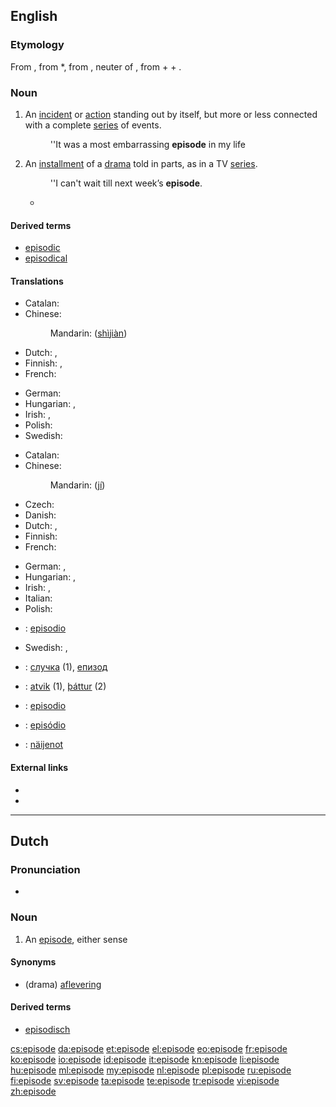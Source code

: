{{also|Episode|épisode}}
==English==
{{wikipedia}}

===Etymology===
From {{etyl|fr}} {{term|épisode|lang=fr}}, from {{etyl|NL.}} *{{term||episodium}}, from {{etyl|grc}} {{term|ἐπεισόδιον|sc=polytonic|tr=epeisodion||a parenthetic addition, episode}}, neuter of {{term|ἐπεισόδιος|sc=polytonic|tr=epeisodios||following upon the entrance, coming in besides, adventitious}}, from {{term|ἐπί|sc=polytonic|tr=epi||on}} + {{term|εἰς|tr=eis|sc=polytonic||into}} + {{term|ὀδός|tr=odos|sc=polytonic||way}}.

===Noun===
{{en-noun}}

# An [[incident]] or [[action]] standing out by itself, but more or less connected with a complete [[series]] of events.
#: ''It was a most embarrassing '''episode''' in my life
# An [[installment]] of a [[drama]] told in parts, as in a TV [[series]].
#: ''I can't wait till next week’s '''episode'''.
#* {{quote-news
|year=2012
|date=May 20
|author=Nathan Rabin
|title=TV: Review: THE SIMPSONS (CLASSIC): “Marge Gets A Job” (season 4, episode 7; originally aired 11/05/1992)
|work=The Onion AV Club
|url=http://www.avclub.com/articles/marge-gets-a-job,73723/
|page=
|passage=We all know how genius “Kamp Krusty,” “A Streetcar Named Marge,” “Homer The Heretic,” “Itchy & Scratchy: The Movie” and “Mr. Plow” are, but even the relatively unheralded '''episodes''' offer wall-to-wall laughs and some of the smartest, darkest, and weirdest gags ever Trojan-horsed into a network cartoon with a massive family audience.}}

====Derived terms====
* [[episodic]]
* [[episodical]]

====Translations====
{{trans-top|incident or action connected with a series of events}}
* Catalan: {{t-|ca|episodi|m}}
* Chinese:
*: Mandarin: {{zh-ts|事件|事件}} ([[shì]][[jiàn]])
* Dutch: {{t+|nl|gebeuren|n}}, {{t+|nl|episode}}
* Finnish: {{t+|fi|tapaus}}, {{t-|fi|episodi}}
* French: {{t+|fr|épisode|m}}
{{trans-mid}}
* German: {{t+|de|Episode|f}}
* Hungarian: {{t+|hu|esemény}}, {{t+|hu|epizód}}
* Irish: {{t+|ga|eachtra|f|xs=Irish}}, {{t-|ga|teagmhas|m|xs=Irish}}
* Polish: {{t+|pl|epizod|m}}
* Swedish: {{t-|sv|episod|c}}
{{trans-bottom}}

{{trans-top|installment of a drama told in parts}}
* Catalan: {{t-|ca|episodi|m}}
* Chinese:
*: Mandarin: {{zh-ts|集|集}} ([[jí]])
* Czech: {{t-|cs|epizoda|f}}
* Danish: {{t+|da|afsnit}}
* Dutch: {{t+|nl|episode|f}}, {{t+|nl|aflevering|f}}
* Finnish: {{t+|fi|jakso}}
* French: {{t+|fr|épisode|m}}
{{trans-mid}}
* German: {{t+|de|Episode|f}}, {{t+|de|Folge|f}}
* Hungarian: {{t+|hu|rész}}, {{t+|hu|epizód}}
* Irish: {{t-|ga|eagrán|m|xs=Irish}}, {{t-|ga|eipeasóid|f|xs=Irish}}
* Italian: {{t+|it|episodio|m}}
* Polish: {{t+|pl|odcinek|m}}
* {{ttbc|es}}: [[episodio]]
* Swedish: {{t-|sv|episod|c}},  {{t+|sv|avsnitt|n}}
{{trans-bottom}}

{{checktrans-top}}
* {{ttbc|bg}}: [[случка]] {{f}} (1), [[епизод]] {{m}}
{{trans-mid}}
* {{ttbc|is}}: [[atvik]] (1), [[þáttur]] (2)
* {{ttbc|ia}}: [[episodio]]
* {{ttbc|pt}}: [[episódio]]
* {{ttbc|vo}}: [[näijenot]]
{{trans-bottom}}

====External links====
* {{R:Webster 1913}}
* {{R:Century 1911}}

----

==Dutch==

===Pronunciation===
* {{audio|Nl-episode.ogg|Audio}}

===Noun===
{{nl-noun|g|episoden|pl2=episodes|episodetje}}

# An [[#English|episode]], either sense

====Synonyms====
* (drama) [[aflevering]]

====Derived terms====
* [[episodisch]]

[[cs:episode]]
[[da:episode]]
[[et:episode]]
[[el:episode]]
[[eo:episode]]
[[fr:episode]]
[[ko:episode]]
[[io:episode]]
[[id:episode]]
[[it:episode]]
[[kn:episode]]
[[li:episode]]
[[hu:episode]]
[[ml:episode]]
[[my:episode]]
[[nl:episode]]
[[pl:episode]]
[[ru:episode]]
[[fi:episode]]
[[sv:episode]]
[[ta:episode]]
[[te:episode]]
[[tr:episode]]
[[vi:episode]]
[[zh:episode]]